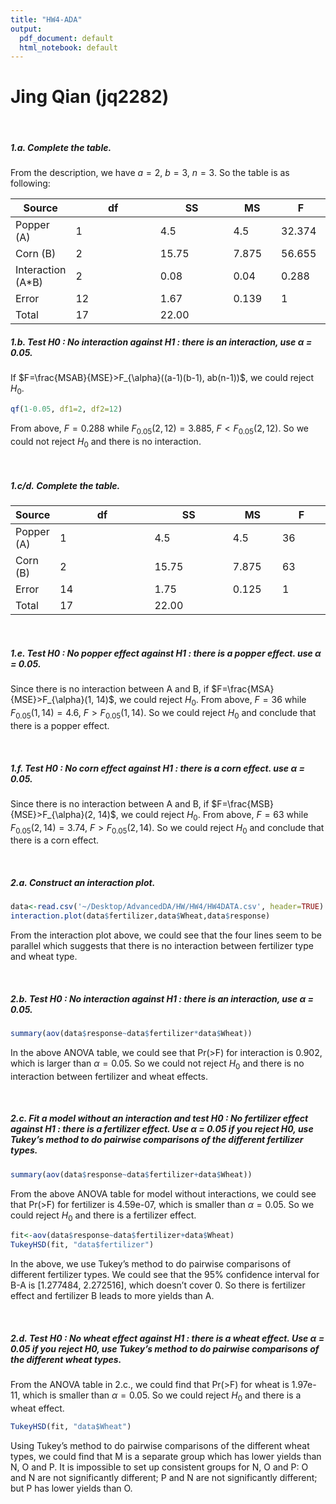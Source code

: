 ```yaml
---
title: "HW4-ADA"
output:
  pdf_document: default
  html_notebook: default
---
```

#                             Jing Qian (jq2282)

<br>

##### 1.a. Complete the table.
From the description, we have $a=2,\ b=3,\ n=3$. So the table is as following:

| Source | df | SS | MS | F |
|----------------|-----------------------------------------------------------------------|---------------------------------------------------------|-------------------------------------|-------------------------------------|
| Popper (A) | 1 | 4.5 | 4.5 | 32.374 |
| Corn (B) | 2 | 15.75  | 7.875 | 56.655 |
| Interaction (A*B) | 2 | 0.08 | 0.04 | 0.288 |
| Error | 12 | 1.67 | 0.139 | 1 |
| Total | 17 | 22.00 |

##### 1.b. Test H0 : No interaction against H1 : there is an interaction, use $\alpha$ = 0.05.
If $F=\frac{MSAB}{MSE}>F_{\alpha}((a-1)(b-1), ab(n-1))$, we could reject $H_0$.
```r
qf(1-0.05, df1=2, df2=12)
```
From above, $F=0.288$ while $F_{0.05}(2,12) = 3.885,\ F<F_{0.05}(2,12)$. 
So we could not reject $H_0$ and there is no interaction.

<br>

##### 1.c/d. Complete the table.
| Source | df | SS | MS | F |
|----------------|-----------------------------------------------------------------------|---------------------------------------------------------|-------------------------------------|-------------------------------------|
| Popper (A) | 1 | 4.5 | 4.5 | 36 |
| Corn (B) | 2 | 15.75  | 7.875 | 63 |
| Error | 14 | 1.75 | 0.125 | 1 |
| Total | 17 | 22.00 |

<br>

##### 1.e. Test H0 : No popper effect against H1 : there is a popper effect. use $\alpha$ = 0.05.
Since there is no interaction between A and B, 
if $F=\frac{MSA}{MSE}>F_{\alpha}(1, 14)$, we could reject $H_0$.
From above, $F=36$ while $F_{0.05}(1,14) = 4.6,\ F>F_{0.05}(1, 14)$. 
So we could reject $H_0$ and conclude that there is a popper effect.

<br>

##### 1.f. Test H0 : No corn effect against H1 : there is a corn effect. use $\alpha$ = 0.05.
Since there is no interaction between A and B, 
if $F=\frac{MSB}{MSE}>F_{\alpha}(2, 14)$, we could reject $H_0$.
From above, $F=63$ while $F_{0.05}(2,14) = 3.74,\ F>F_{0.05}(2, 14)$. 
So we could reject $H_0$ and conclude that there is a corn effect.

<br>

##### 2.a. Construct an interaction plot.
```r
data<-read.csv('~/Desktop/AdvancedDA/HW/HW4/HW4DATA.csv', header=TRUE)
interaction.plot(data$fertilizer,data$Wheat,data$response)
```
From the interaction plot above, we could see that the four lines seem to be parallel which suggests that there is no interaction between fertilizer type and wheat type.

<br>

##### 2.b. Test H0 : No interaction against H1 : there is an interaction, use $\alpha$ = 0.05.
```r
summary(aov(data$response~data$fertilizer*data$Wheat))
```
In the above ANOVA table, we could see that Pr(>F) for interaction is 0.902, which is larger than $\alpha=0.05$. 
So we could not reject $H_0$ and there is no interaction between fertilizer and wheat effects.

<br>

##### 2.c. Fit a model without an interaction and test H0 : No fertilizer effect against H1 : there is a fertilizer effect. Use $\alpha$ = 0.05 if you reject H0, use Tukey’s method to do pairwise comparisons of the different fertilizer types.
```r
summary(aov(data$response~data$fertilizer+data$Wheat))
```
From the above ANOVA table for model without interactions, we could see that Pr(>F) for fertilizer is 4.59e-07, which is smaller than $\alpha=0.05$.
So we could reject $H_0$ and there is a fertilizer effect.
```r
fit<-aov(data$response~data$fertilizer+data$Wheat)
TukeyHSD(fit, "data$fertilizer")
```
In the above, we use Tukey's method to do pairwise comparisons of different fertilizer types. 
We could see that the 95% confidence interval for B-A is [1.277484, 2.272516], which doesn't cover 0. 
So there is fertilizer effect and fertilizer B leads to more yields than A.

<br>

##### 2.d. Test H0 : No wheat effect against H1 : there is a wheat effect. Use $\alpha$ = 0.05 if you reject H0, use Tukey’s method to do pairwise comparisons of the different wheat types.
From the ANOVA table in 2.c., we could find that Pr(>F) for wheat is 1.97e-11, which is smaller than $\alpha=0.05$.
So we could reject $H_0$ and there is a wheat effect.
```r
TukeyHSD(fit, "data$Wheat")
```
Using Tukey’s method to do pairwise comparisons of the different wheat types, we could find that M is a separate group which has lower yields than N, O and P.
It is impossible to set up consistent groups for N, O and P: O and N are not significantly different; P and N are not significantly different; but P has lower yields than O.





